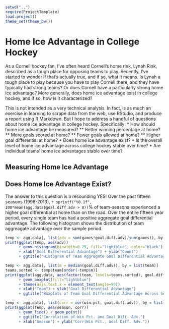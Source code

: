 ```r
setwd("..")
require(ProjectTemplate)
load.project()
theme_set(theme_bw())
```

Home Ice Advantage in College Hockey
====================================

As a Cornell hockey fan, I've often heard Cornell's home rink, Lynah Rink, described as a tough place for opposing teams to play. Recently, I've started to wonder if that's actually true, and if so, what it means. Is Lynah a tough place to play because you have to play Cornell there, and they have typically had strong teams? Or does Cornell have  a particularly strong home ice advantage? More generally, does home ice advantage exist in college hockey, and if so, how is it characterized?

This is not intended as a very technical analysis. In fact, is as much an exercise in learning to scrape data from the web, use RStudio, and produce a report using R Markdown. But I hope to address a handful of questions about home ice advantage in college hockey. Specifically:
* How should home ice advantage be measured?
** Better winning percentage at home?
** More goals scored at home?
** Fewer goals allowed at home?
** Higher goal differential at home?
* Does home ice advantage exist?
* Is the overall level of home ice advantage across college hockey stable over time?
* Are individual teams' home ice advantages stable over time?

Measuring Home Ice Advantage
----------------------------

Does Home Ice Advantage Exist?
------------------------------

The answer to this question is a resounding YES! Over the past fifteen seasons (1998-2013), `r sprintf("%0.1f", 100*mean(agg.data$goal.diff.adv > 0))`% of team-seasons experienced a higher goal differential at home than on the road. Over the entire fifteen year period, every single team has had a positive aggregate goal differential advantage. The following histogram shows the distribution of team aggreagate advantage over the sample period.

```r
temp <- agg.data[, list(adv = sum(games*goal.diff.adv)/sum(games)), by = list(team)]
print(ggplot(temp, aes(adv)) 
      + geom_histogram(binwidth=0.25, fill="lightblue", color="black")
      + xlab("Goal Differential Advantage") + ylab("Count")
      + ggtitle("Histogram of Team Aggregate Goal Differential Advantage"))
```

```r
temp <- agg.data[, list(m = median(goal.diff.adv)), by = list(team)]
teams.sorted <- temp$team[order(-temp$m)]
print(ggplot(agg.data, aes(factor(team, levels=teams.sorted), goal.diff.adv)) 
      + geom_boxplot(fill="lightblue") 
      + theme(axis.text.x = element_text(angle=90))
      + xlab("Team") + ylab("Goal Differential Advantage")
      + ggtitle("Boxplots of Team Goal Differential Advantage Across Seasons"))

```

```r
temp <- agg.data[, list(corr = cor(win.pct, goal.diff.adv)), by = list(season)]
print(ggplot(temp, aes(season, corr)) 
      + geom_line() + geom_point()
      + ggtitle("Correlation of Win Pct. and Goal Diff. Adv.") 
      + xlab("Season") + ylab("Corr(Win Pct., Goal Diff. Adv."))
```